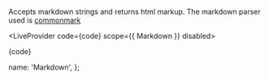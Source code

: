 
Accepts markdown strings and returns html markup. The markdown parser used is [commonmark](https://www.npmjs.com/package/commonmark)

<LiveProvider code={code} scope={{ Markdown }} disabled>
  <div className="col-xl-6 live-editor">
    <LiveEditor theme={theme} />
  </div>
  <div className="col-xl-6 live-preview">
    <Markdown>{code}</Markdown>
  </div>
</LiveProvider>
<GeneratePropsTable componentName="Markdown" />

  name: 'Markdown',
};
